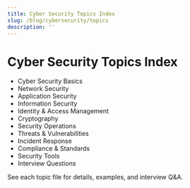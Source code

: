 ```yaml
---
title: Cyber Security Topics Index
slug: /blog/cybersecurity/topics
description: ''
---
```

# Cyber Security Topics Index

- Cyber Security Basics
- Network Security
- Application Security
- Information Security
- Identity & Access Management
- Cryptography
- Security Operations
- Threats & Vulnerabilities
- Incident Response
- Compliance & Standards
- Security Tools
- Interview Questions

See each topic file for details, examples, and interview Q&A.
